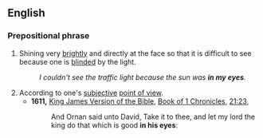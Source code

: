 ==English==

===Prepositional phrase===
{{en-PP}}

# Shining very [[brightly]] and directly at the face so that it is difficult to see because one is [[blinded]] by the light.
#: ''I couldn't see the traffic light because the sun was '''in my eyes'''.''
# According to one's [[subjective]] [[point of view]].
#* '''1611,''' [[w:King James Version of the Bible|King James Version of the Bible]], [[w:Book of 1 Chronicles|Book of 1 Chronicles]], [[s:Bible (King James)/1 Chronicles#Chapter 21|21:23]],
#*: And Ornan said unto David, Take it to thee, and let my lord the king do that which is good '''in his eyes''':